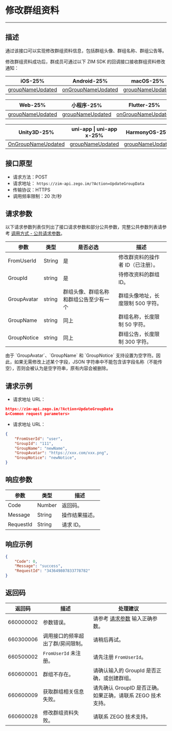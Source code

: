 # 修改群组资料

- - -

## 描述

通过该接口可以实现修改群组资料信息，包括群组头像、群组名称、群组公告等。

修改群组资料成功后，群成员可通过以下 ZIM SDK 的回调接口接收群组资料修改通知：

| iOS-25% | Android-25% | macOS-25% | Windows-25% |
|-----|---------|--------|---------|
| [groupNameUpdated](https://doc-zh.zego.im/article/api?doc=zim_API~objective-c_ios~protocol~ZIMEventHandler#zim-group-name-updated-operated-info-group-id) | [onGroupNameUpdated](https://doc-zh.zego.im/article/api?doc=zim_API~java_android~class~ZIMEventHandler#on-group-name-updated) | [groupNameUpdated](https://doc-zh.zego.im/article/api?doc=zim_API~objective-c_macos~protocol~ZIMEventHandler#zim-group-name-updated-operated-info-group-id) | [onGroupNameUpdated](https://doc-zh.zego.im/article/api?doc=zim_API~cpp_windows~class~ZIMEventHandler#on-group-name-updated) |

| Web-25% | 小程序-25% | Flutter-25% | React Native-25% |
|---------|-----|--------|---------|
| [groupNameUpdated](https://doc-zh.zego.im/article/api?doc=zim_API~javascript_web~interface~ZIMEventHandler#group-name-updated) | [groupNameUpdated](https://doc-zh.zego.im/article/api?doc=zim_API~javascript_wxxcx~interface~ZIMEventHandler#group-name-updated) | [onGroupNameUpdated](https://pub.dev/documentation/zego_zim/latest/zego_zim/ZIMEventHandler/onGroupNameUpdated.html) | [groupNameUpdated](https://doc-zh.zego.im/article/api?doc=zim_API~javascript_react-native~interface~ZIMEventHandler#group-name-updated) |

| Unity3D-25% | uni-app \| uni-app x-25% | HarmonyOS-25% |
|---------|---------|-----------------|
| [OnGroupNameUpdated](https://doc-zh.zego.im/article/api?doc=zim_API~cs_unity3d~class~ZIMEventHandler#on-group-name-updated) | [groupNameUpdated](https://doc-zh.zego.im/article/api?doc=zim_API~javascript_uni-app~interface~ZIMEventHandler#group-name-updated) | [groupNameUpdated](https://doc-zh.zego.im/article/api?doc=zim_API~javascript_harmony~interface~ZIMEventHandler#group-name-updated) |

## 接口原型

- 请求方法：POST
- 请求地址： `https://zim-api.zego.im/?Action=UpdateGroupData`
- 传输协议：HTTPS
- 调用频率限制：20 次/秒

## 请求参数

以下请求参数列表仅列出了接口请求参数和部分公共参数，完整公共参数列表请参考 [调用方式 - 公共请求参数](https://doc-zh.zego.im/article/12250#2)。

| 参数 | 类型 | 是否必选 | 描述 |
|------|------|----------|------|
| FromUserId | String | 是 | 修改群资料的操作者 ID（已注册）。 |
| GroupId | string | 是 | 待修改资料的群组 ID。 |
| GroupAvatar | string | 群组头像、群组名称和群组公告至少有一个 | 群组头像地址，长度限制 500 字符。 |
| GroupName | string | 同上 | 群组名称，长度限制 50 字符。 |
| GroupNotice | string | 同上 | 群组公告，长度限制 300 字符。 |

<Note title="说明">
由于 `GroupAvatar`、`GroupName` 和 `GroupNotice` 支持设置为空字符。因此，如果无需修改上述某个字段，JSON 字符串中不能包含该字段名称（不能传空），否则会被认为是空字符串，原有内容会被删除。
</Note>

## 请求示例

- 请求地址 URL：

```json
https://zim-api.zego.im/?Action=UpdateGroupData
&<Common request parameters>
```

- 请求地址 URL：

```json
{
    "FromUserId": "user",
    "GroupId": "111",
    "GroupName": "newName",
    "GroupAvatar": "https://xxx.com/xxx.png",
    "GroupNotice": "newNotice",
}
```

## 响应参数
| 参数 | 类型 | 描述 |
|------|------|------|
| Code | Number | 返回码。 |
| Message | String | 操作结果描述。 |
| RequestId | String | 请求 ID。 |

## 响应示例

```json
{
    "Code": 0,
    "Message": "success",
    "RequestId": "343649807833778782"
}
```

## 返回码

| 返回码 | 描述 | 处理建议 |
|------|------|------|
| 660000002 | 参数错误。 | 请参考 [请求参数](#3) 输入正确参数。 |
| 660300006 | 调用接口的频率超出了群/房间限制。 | 请稍后再试。 |
| 660500002 | `FromUserId` 未注册。 | 请先注册 `FromUserId`。 |
| 660600001 | 群组不存在。 | 请确认输入的 GroupId 是否正确，或创建群组。 |
| 660600009 | 获取群组相关信息失败。 | 请先确认 GroupID 是否正确。如果正确，请联系 ZEGO 技术支持。 |
| 660600028 | 修改群组资料失败。 | 请联系 ZEGO 技术支持。 |
